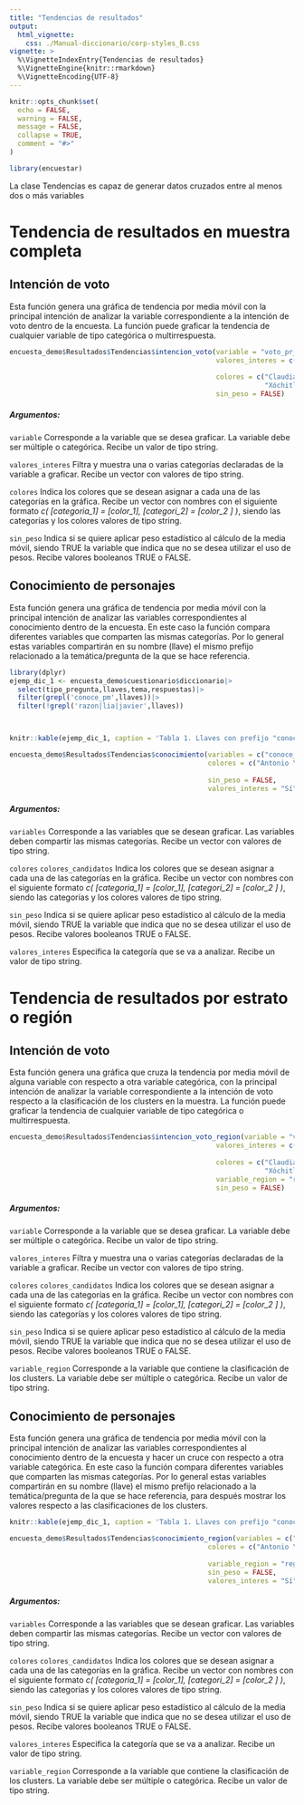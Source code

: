 ```yaml
---
title: "Tendencias de resultados"
output:
  html_vignette:
    css: ./Manual-diccionario/corp-styles_B.css
vignette: >
  %\VignetteIndexEntry{Tendencias de resultados}
  %\VignetteEngine{knitr::rmarkdown}
  %\VignetteEncoding{UTF-8}
---
```


```r
knitr::opts_chunk$set(
  echo = FALSE,
  warning = FALSE, 
  message = FALSE,
  collapse = TRUE,
  comment = "#>"
)
```

```r
library(encuestar)
```

La clase Tendencias es capaz de generar datos cruzados entre al menos dos o más variables

# Tendencia de resultados en muestra completa

## Intención de voto

Esta función genera una gráfica de tendencia por media móvil con la principal intención de analizar la variable correspondiente a la intención de voto dentro de la encuesta. La función puede graficar la tendencia de cualquier variable de tipo categórica o multirrespuesta.

```r
encuesta_demo$Resultados$Tendencias$intencion_voto(variable = "voto_pr_24",
                                                   valores_interes = c("Claudia Sheinbaum por MORENA-PT-Partido Verde",
                                                                       "Xóchitl Gálvez por PAN-PRI-PRD"),
                                                   colores = c("Claudia Sheinbaum por MORENA-PT-Partido Verde" = "#A6032F",
                                                               "Xóchitl Gálvez por PAN-PRI-PRD" = "#0339a6"), 
                                                   sin_peso = FALSE)

```

##### Argumentos:

`variable`
Corresponde a la variable que se desea graficar. La variable debe ser múltiple o categórica. Recibe un valor de tipo string.

`valores_interes`
Filtra y muestra una o varias categorías declaradas de la variable a graficar. Recibe un vector con valores de tipo string. 

`colores`
Indica los colores que se desean asignar a cada una de las categorías en la gráfica. Recibe un vector con nombres con el siguiente formato *c( [categoria_1] = [color_1], [categori_2] = [color_2 ] )*, siendo las categorías y los colores valores de tipo string.

`sin_peso`
Indica si se quiere aplicar peso estadístico al cálculo de la media móvil, siendo TRUE la variable que indica que no se desea utilizar el uso de pesos. Recibe valores booleanos TRUE o FALSE.


## Conocimiento de personajes

Esta función genera una gráfica de tendencia por media móvil con la principal intención de analizar las variables correspondientes al conocimiento dentro de la encuesta. En este caso la función compara diferentes variables que comparten las mismas categorías. Por lo general estas variables compartirán en su nombre (llave) el mismo prefijo relacionado a la temática/pregunta de la que se hace referencia.

```r
library(dplyr)
ejemp_dic_1 <- encuesta_demo$cuestionario$diccionario|>
  select(tipo_pregunta,llaves,tema,respuestas)|>
  filter(grepl('conoce_pm',llaves))|>
  filter(!grepl('razon|lia|javier',llaves))



knitr::kable(ejemp_dic_1, caption = 'Tabla 1. Llaves con prefijo "conoce_pm"', align = 'c')

```

```r
encuesta_demo$Resultados$Tendencias$conocimiento(variables = c("conoce_pm_astiazaran", "conoce_pm_delrio"), 
                                                 colores = c("Antonio \"Toño\" Astiazarán" = "green", 
                                                                                     "María Dolores Del Río" = "blue"),
                                                 sin_peso = FALSE, 
                                                 valores_interes = "Sí")

```

##### Argumentos:

`variables`
Corresponde a las variables que se desean graficar. Las variables deben compartir las mismas categorías. Recibe un vector con valores de tipo string.

`colores`
`colores_candidatos`
Indica los colores que se desean asignar a cada una de las categorías en la gráfica. Recibe un vector con nombres con el siguiente formato *c( [categoria_1] = [color_1], [categori_2] = [color_2 ] )*, siendo las categorías y los colores valores de tipo string.

`sin_peso`
Indica si se quiere aplicar peso estadístico al cálculo de la media móvil, siendo TRUE la variable que indica que no se desea utilizar el uso de pesos. Recibe valores booleanos TRUE o FALSE.

`valores_interes`
Especifica la categoría que se va a analizar. Recibe un valor de tipo string. 

# Tendencia de resultados por estrato o región

## Intención de voto

Esta función genera una gráfica que cruza la tendencia por media móvil de alguna variable con respecto a otra variable categórica, con la principal intención de analizar la variable correspondiente a la intención de voto respecto a la clasificación de los clusters en la muestra. La función puede graficar la tendencia de cualquier variable de tipo categórica o multirrespuesta.

```r
encuesta_demo$Resultados$Tendencias$intencion_voto_region(variable = "voto_pr_24",
                                                   valores_interes = c("Claudia Sheinbaum por MORENA-PT-Partido Verde",
                                                                       "Xóchitl Gálvez por PAN-PRI-PRD"),
                                                   colores = c("Claudia Sheinbaum por MORENA-PT-Partido Verde" = "#A6032F",
                                                               "Xóchitl Gálvez por PAN-PRI-PRD" = "#0339a6"), 
                                                   variable_region = "region", 
                                                   sin_peso = FALSE)

```

##### Argumentos:

`variable`
Corresponde a la variable que se desea graficar. La variable debe ser múltiple o categórica. Recibe un valor de tipo string.

`valores_interes`
Filtra y muestra una o varias categorías declaradas de la variable a graficar. Recibe un vector con valores de tipo string. 

`colores`
`colores_candidatos`
Indica los colores que se desean asignar a cada una de las categorías en la gráfica. Recibe un vector con nombres con el siguiente formato *c( [categoria_1] = [color_1], [categori_2] = [color_2 ] )*, siendo las categorías y los colores valores de tipo string.

`sin_peso`
Indica si se quiere aplicar peso estadístico al cálculo de la media móvil, siendo TRUE la variable que indica que no se desea utilizar el uso de pesos. Recibe valores booleanos TRUE o FALSE.

`variable_region`
Corresponde a la variable que contiene la clasificación de los clusters. La variable debe ser múltiple o categórica. Recibe un valor de tipo string.


## Conocimiento de personajes

Esta función genera una gráfica de tendencia por media móvil con la principal intención de analizar las variables correspondientes al conocimiento dentro de la encuesta y hacer un cruce con respecto a otra variable categórica. En este caso la función compara diferentes variables que comparten las mismas categorías. Por lo general estas variables compartirán en su nombre (llave) el mismo prefijo relacionado a la temática/pregunta de la que se hace referencia, para después mostrar los valores respecto a las clasificaciones de los clusters.

```r

knitr::kable(ejemp_dic_1, caption = 'Tabla 1. Llaves con prefijo "conoce_pm"', align = 'c')

```

```r
encuesta_demo$Resultados$Tendencias$conocimiento_region(variables = c("conoce_pm_astiazaran", "conoce_pm_delrio"), 
                                                 colores = c("Antonio \"Toño\" Astiazarán" = "green", 
                                                                                     "María Dolores Del Río" = "blue"),
                                                 variable_region = "region",
                                                 sin_peso = FALSE, 
                                                 valores_interes = "Sí")

```

##### Argumentos:

`variables`
Corresponde a las variables que se desean graficar. Las variables deben compartir las mismas categorías. Recibe un vector con valores de tipo string.

`colores`
`colores_candidatos`
Indica los colores que se desean asignar a cada una de las categorías en la gráfica. Recibe un vector con nombres con el siguiente formato *c( [categoria_1] = [color_1], [categori_2] = [color_2 ] )*, siendo las categorías y los colores valores de tipo string.

`sin_peso`
Indica si se quiere aplicar peso estadístico al cálculo de la media móvil, siendo TRUE la variable que indica que no se desea utilizar el uso de pesos. Recibe valores booleanos TRUE o FALSE.

`valores_interes`
Especifica la categoría que se va a analizar. Recibe un valor de tipo string. 

`variable_region`
Corresponde a la variable que contiene la clasificación de los clusters. La variable debe ser múltiple o categórica. Recibe un valor de tipo string.

